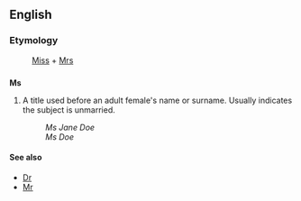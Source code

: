 ==English==
===Etymology===
: [[Miss]] + [[Mrs]]
==={{abbreviation}}===
'''Ms'''
# A title used before an adult female's name or surname. Usually indicates the subject is unmarried.
#:''Ms Jane Doe''
#:''Ms Doe''

====See also====
*[[Dr]]
*[[Mr]]